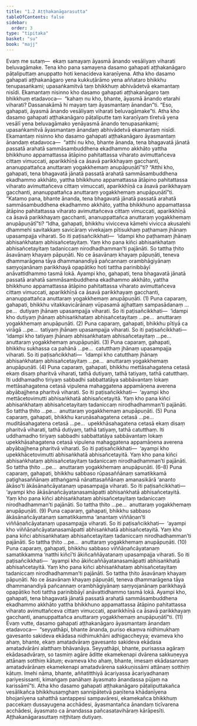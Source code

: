 ```yaml
---
title: "1.2 Aṭṭhakanāgarasutta"
tableOfContents: false
sidebar:
  order: 3
type: "tipitaka"
basket: "su"
book: "majj"
---
```



<DynamicBreadcrumb />

<Division number="17" book="majj" bookNo="10" page="12">

<Paragraph number="27" book="majj">
Evaṃ me sutaṃ—  ekaṃ samayaṃ āyasmā ānando vesāliyaṃ viharati beluvagāmake. Tena kho pana samayena dasamo gahapati aṭṭhakanāgaro pāṭaliputtaṃ anuppatto hoti kenacideva karaṇīyena.
</Paragraph>

<Paragraph number="28" book="majj">
Atha kho dasamo gahapati aṭṭhakanāgaro yena kukkuṭārāmo yena aññataro bhikkhu tenupasaṅkami; upasaṅkamitvā taṃ bhikkhuṃ abhivādetvā ekamantaṃ nisīdi. Ekamantaṃ nisinno kho dasamo gahapati aṭṭhakanāgaro taṃ bhikkhuṃ etadavoca—  “kahaṃ nu kho, bhante, āyasmā ānando etarahi viharati? Dassanakāmā hi mayaṃ taṃ āyasmantaṃ ānandan”ti. “Eso, gahapati, āyasmā ānando vesāliyaṃ viharati beluvagāmake”ti.
</Paragraph>

<Paragraph number="29" book="majj">
Atha kho dasamo gahapati aṭṭhakanāgaro pāṭaliputte taṃ karaṇīyaṃ tīretvā yena vesālī yena beluvagāmako yenāyasmā ānando tenupasaṅkami; upasaṅkamitvā āyasmantaṃ ānandaṃ abhivādetvā ekamantaṃ nisīdi.
</Paragraph>

</Division>
<Division number="18" book="majj" bookNo="10" page="12">

<Paragraph number="30" book="majj">
Ekamantaṃ nisinno kho dasamo gahapati aṭṭhakanāgaro āyasmantaṃ ānandaṃ etadavoca—  “atthi nu kho, bhante ānanda, tena bhagavatā jānatā passatā arahatā sammāsambuddhena ekadhammo akkhāto yattha bhikkhuno appamattassa ātāpino pahitattassa viharato avimuttañceva cittaṃ vimuccati, aparikkhīṇā ca āsavā parikkhayaṃ gacchanti, ananuppattañca anuttaraṃ yogakkhemaṃ anupāpuṇātī”ti?
</Paragraph>

<Paragraph number="31" book="majj">
“Atthi kho, gahapati, tena bhagavatā jānatā passatā arahatā sammāsambuddhena ekadhammo akkhāto, yattha bhikkhuno appamattassa ātāpino pahitattassa viharato avimuttañceva cittaṃ vimuccati, aparikkhīṇā ca āsavā parikkhayaṃ gacchanti, ananuppattañca anuttaraṃ yogakkhemaṃ anupāpuṇātī”ti.
</Paragraph>

<Paragraph number="32" book="majj">
“Katamo pana, bhante ānanda, tena bhagavatā jānatā passatā arahatā sammāsambuddhena ekadhammo akkhāto, yattha bhikkhuno appamattassa ātāpino pahitattassa viharato avimuttañceva cittaṃ vimuccati, aparikkhīṇā ca āsavā parikkhayaṃ gacchanti, ananuppattañca anuttaraṃ yogakkhemaṃ anupāpuṇātī”ti?
</Paragraph>

</Division>
<Division number="19" book="majj" bookNo="10" page="13">

<Paragraph number="33" book="majj">
“Idha, gahapati, bhikkhu vivicceva kāmehi vivicca akusalehi dhammehi savitakkaṃ savicāraṃ vivekajaṃ pītisukhaṃ paṭhamaṃ jhānaṃ upasampajja viharati. So iti paṭisañcikkhati—  ‘idampi kho paṭhamaṃ jhānaṃ abhisaṅkhataṃ abhisañcetayitaṃ. Yaṃ kho pana kiñci abhisaṅkhataṃ abhisañcetayitaṃ tadaniccaṃ nirodhadhamman’ti pajānāti. So tattha ṭhito āsavānaṃ khayaṃ pāpuṇāti. No ce āsavānaṃ khayaṃ pāpuṇāti, teneva dhammarāgena tāya dhammanandiyā pañcannaṃ orambhāgiyānaṃ saṃyojanānaṃ parikkhayā opapātiko hoti tattha parinibbāyī anāvattidhammo tasmā lokā. Ayampi kho, gahapati, tena bhagavatā jānatā passatā arahatā sammāsambuddhena ekadhammo akkhāto, yattha bhikkhuno appamattassa ātāpino pahitattassa viharato avimuttañceva cittaṃ vimuccati, aparikkhīṇā ca āsavā parikkhayaṃ gacchanti, ananuppattañca anuttaraṃ yogakkhemaṃ anupāpuṇāti. (1)
</Paragraph>

</Division>
<Division number="20" book="majj" bookNo="10" page="13">

<Paragraph number="34" book="majj">
Puna caparaṃ, gahapati, bhikkhu vitakkavicārānaṃ vūpasamā ajjhattaṃ sampasādanaṃ …pe…  dutiyaṃ jhānaṃ upasampajja viharati. So iti paṭisañcikkhati—  ‘idampi kho dutiyaṃ jhānaṃ abhisaṅkhataṃ abhisañcetayitaṃ …pe…  anuttaraṃ yogakkhemaṃ anupāpuṇāti. (2)
</Paragraph>

<Paragraph number="35" book="majj">
Puna caparaṃ, gahapati, bhikkhu pītiyā ca virāgā …pe…  tatiyaṃ jhānaṃ upasampajja viharati. So iti paṭisañcikkhati—  ‘idampi kho tatiyaṃ jhānaṃ abhisaṅkhataṃ abhisañcetayitaṃ …pe…  anuttaraṃ yogakkhemaṃ anupāpuṇāti. (3)
</Paragraph>

<Paragraph number="36" book="majj">
Puna caparaṃ, gahapati, bhikkhu sukhassa ca pahānā …pe…  catutthaṃ jhānaṃ upasampajja viharati. So iti paṭisañcikkhati—  ‘idampi kho catutthaṃ jhānaṃ abhisaṅkhataṃ abhisañcetayitaṃ …pe…  anuttaraṃ yogakkhemaṃ anupāpuṇāti. (4)
</Paragraph>

<Paragraph number="37" book="majj">
Puna caparaṃ, gahapati, bhikkhu mettāsahagatena cetasā ekaṃ disaṃ pharitvā viharati, tathā dutiyaṃ, tathā tatiyaṃ, tathā catutthaṃ. Iti uddhamadho tiriyaṃ sabbadhi sabbattatāya sabbāvantaṃ lokaṃ mettāsahagatena cetasā vipulena mahaggatena appamāṇena averena abyābajjhena pharitvā viharati. So iti paṭisañcikkhati—  ‘ayampi kho mettācetovimutti abhisaṅkhatā abhisañcetayitā. Yaṃ kho pana kiñci abhisaṅkhataṃ abhisañcetayitaṃ tadaniccaṃ nirodhadhamman’ti pajānāti. So tattha ṭhito …pe…  anuttaraṃ yogakkhemaṃ anupāpuṇāti. (5)
</Paragraph>

<Paragraph number="38" book="majj">
Puna caparaṃ, gahapati, bhikkhu karuṇāsahagatena cetasā …pe…  muditāsahagatena cetasā …pe…  upekkhāsahagatena cetasā ekaṃ disaṃ pharitvā viharati, tathā dutiyaṃ, tathā tatiyaṃ, tathā catutthaṃ. Iti uddhamadho tiriyaṃ sabbadhi sabbattatāya sabbāvantaṃ lokaṃ upekkhāsahagatena cetasā vipulena mahaggatena appamāṇena averena abyābajjhena pharitvā viharati. So iti paṭisañcikkhati—  ‘ayampi kho upekkhācetovimutti abhisaṅkhatā abhisañcetayitā. Yaṃ kho pana kiñci abhisaṅkhataṃ abhisañcetayitaṃ tadaniccaṃ nirodhadhamman’ti pajānāti. So tattha ṭhito …pe…  anuttaraṃ yogakkhemaṃ anupāpuṇāti. (6–8)
</Paragraph>

<Paragraph number="39" book="majj">
Puna caparaṃ, gahapati, bhikkhu sabbaso rūpasaññānaṃ samatikkamā paṭighasaññānaṃ atthaṅgamā nānattasaññānaṃ amanasikārā ‘ananto ākāso’ti ākāsānañcāyatanaṃ upasampajja viharati. So iti paṭisañcikkhati—  ‘ayampi kho ākāsānañcāyatanasamāpatti abhisaṅkhatā abhisañcetayitā. Yaṃ kho pana kiñci abhisaṅkhataṃ abhisañcetayitaṃ tadaniccaṃ nirodhadhamman’ti pajānāti. So tattha ṭhito …pe…  anuttaraṃ yogakkhemaṃ anupāpuṇāti. (9)
</Paragraph>

<Paragraph number="40" book="majj">
Puna caparaṃ, gahapati, bhikkhu sabbaso ākāsānañcāyatanaṃ samatikkamma ‘anantaṃ viññāṇan’ti viññāṇañcāyatanaṃ upasampajja viharati. So iti paṭisañcikkhati—  ‘ayampi kho viññāṇañcāyatanasamāpatti abhisaṅkhatā abhisañcetayitā. Yaṃ kho pana kiñci abhisaṅkhataṃ abhisañcetayitaṃ tadaniccaṃ nirodhadhamman’ti pajānāti. So tattha ṭhito …pe…  anuttaraṃ yogakkhemaṃ anupāpuṇāti. (10)
</Paragraph>

<Paragraph number="41" book="majj">
Puna caparaṃ, gahapati, bhikkhu sabbaso viññāṇañcāyatanaṃ samatikkamma ‘natthi kiñcī’ti ākiñcaññāyatanaṃ upasampajja viharati. So iti paṭisañcikkhati—  ‘ayampi kho ākiñcaññāyatanasamāpatti abhisaṅkhatā abhisañcetayitā. Yaṃ kho pana kiñci abhisaṅkhataṃ abhisañcetayitaṃ tadaniccaṃ nirodhadhamman’ti pajānāti. So tattha ṭhito āsavānaṃ khayaṃ pāpuṇāti. No ce āsavānaṃ khayaṃ pāpuṇāti, teneva dhammarāgena tāya dhammanandiyā pañcannaṃ orambhāgiyānaṃ saṃyojanānaṃ parikkhayā opapātiko hoti tattha parinibbāyī anāvattidhammo tasmā lokā. Ayampi kho, gahapati, tena bhagavatā jānatā passatā arahatā sammāsambuddhena ekadhammo akkhāto yattha bhikkhuno appamattassa ātāpino pahitattassa viharato avimuttañceva cittaṃ vimuccati, aparikkhīṇā ca āsavā parikkhayaṃ gacchanti, ananuppattañca anuttaraṃ yogakkhemaṃ anupāpuṇātī”ti. (11)
</Paragraph>

</Division>
<Division number="21" book="majj" bookNo="10" page="15">

<Paragraph number="42" book="majj">
Evaṃ vutte, dasamo gahapati aṭṭhakanāgaro āyasmantaṃ ānandaṃ etadavoca—  “seyyathāpi, bhante ānanda, puriso ekaṃva nidhimukhaṃ gavesanto sakideva ekādasa nidhimukhāni adhigaccheyya; evameva kho ahaṃ, bhante, ekaṃ amatadvāraṃ gavesanto sakideva ekādasa amatadvārāni alatthaṃ bhāvanāya. Seyyathāpi, bhante, purisassa agāraṃ ekādasadvāraṃ, so tasmiṃ agāre āditte ekamekenapi dvārena sakkuṇeyya attānaṃ sotthiṃ kātuṃ; evameva kho ahaṃ, bhante, imesaṃ ekādasannaṃ amatadvārānaṃ ekamekenapi amatadvārena sakkuṇissāmi attānaṃ sotthiṃ kātuṃ. Imehi nāma, bhante, aññatitthiyā ācariyassa ācariyadhanaṃ pariyesissanti, kimaṅgaṃ panāhaṃ āyasmato ānandassa pūjaṃ na karissāmī”ti.
</Paragraph>

<Paragraph number="43" book="majj">
Atha kho dasamo gahapati aṭṭhakanāgaro pāṭaliputtakañca vesālikañca bhikkhusaṃghaṃ sannipātetvā paṇītena khādanīyena bhojanīyena sahatthā santappesi sampavāresi, ekamekañca bhikkhuṃ paccekaṃ dussayugena acchādesi, āyasmantañca ānandaṃ ticīvarena acchādesi, āyasmato ca ānandassa pañcasatavihāraṃ kārāpesīti.

</Paragraph>
</Division>

<Paragraph number="44" type="center" book="majj">
Aṭṭhakanāgarasuttaṃ niṭṭhitaṃ dutiyaṃ.
</Paragraph>